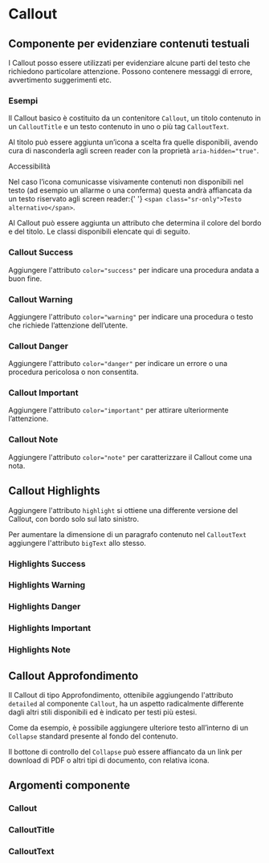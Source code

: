 
<Meta title='Documentazione/Componenti/Callout' of={Callout} />

# Callout

## Componente per evidenziare contenuti testuali

I Callout posso essere utilizzati per evidenziare alcune parti del testo che richiedono particolare attenzione. Possono contenere messaggi di errore, avvertimento suggerimenti etc.

### Esempi

Il Callout basico è costituito da un contenitore `Callout`, un titolo contenuto in un `CalloutTitle` e un testo contenuto in uno o più tag `CalloutText`.

<Preview>
  <Story id='componenti-callout--esempio-basico' />
</Preview>

Al titolo può essere aggiunta un’icona a scelta fra quelle disponibili, avendo cura di nasconderla agli screen reader con la proprietà `aria-hidden="true"`.

<div className='docs'>
  <Callout color='success'>
    <CalloutTitle>Accessibilità</CalloutTitle>
    <CalloutText>
      <p>
        Nel caso l’icona comunicasse visivamente contenuti non disponibili nel
        testo (ad esempio un allarme o una conferma) questa andrà affiancata da
        un testo riservato agli screen reader:{' '}
        <code>&lt;span class="sr-only"&gt;Testo alternativo&lt;/span&gt;</code>.
      </p>
    </CalloutText>
  </Callout>
</div>

<Preview>
  <Story id='componenti-callout--esempio-con-icona' />
</Preview>

Al Callout può essere aggiunta un attributo che determina il colore del bordo e del titolo. Le classi disponibili elencate qui di seguito.

### Callout Success

Aggiungere l'attributo `color="success"` per indicare una procedura andata a buon fine.

<Preview>
  <Story id='componenti-callout--procedura-avvenuta-con-successo' />
</Preview>

### Callout Warning

Aggiungere l'attributo `color="warning"` per indicare una procedura o testo che richiede l’attenzione dell’utente.

<Preview>
  <Story id='componenti-callout--procedura-che-richiede-attenzione' />
</Preview>

### Callout Danger

Aggiungere l'attributo `color="danger"` per indicare un errore o una procedura pericolosa o non consentita.

<Preview>
  <Story id='componenti-callout--procedura-pericolosa-o-non-consentita' />
</Preview>

### Callout Important

Aggiungere l'attributo `color="important"` per attirare ulteriormente l’attenzione.

<Preview>
  <Story id='componenti-callout--procedura-importante' />
</Preview>

### Callout Note

Aggiungere l'attributo `color="note"` per caratterizzare il Callout come una nota.

<Preview>
  <Story id='componenti-callout--callout-note' />
</Preview>

## Callout Highlights

Aggiungere l'attributo `highlight` si ottiene una differente versione del Callout, con bordo solo sul lato sinistro.

Per aumentare la dimensione di un paragrafo contenuto nel `CalloutText` aggiungere l'attributo `bigText` allo stesso.

<Preview>
  <Story id='componenti-callout--callout-highlights' />
</Preview>

### Highlights Success

<Preview>
  <Story id='componenti-callout--callout-highlights-success' />
</Preview>

### Highlights Warning

<Preview>
  <Story id='componenti-callout--callout-highlights-warning' />
</Preview>

### Highlights Danger

<Preview>
  <Story id='componenti-callout--callout-highlights-danger' />
</Preview>

### Highlights Important

<Preview>
  <Story id='componenti-callout--callout-highlights-important' />
</Preview>

### Highlights Note

<Preview>
  <Story id='componenti-callout--callout-highlights-note' />
</Preview>

## Callout Approfondimento

Il Callout di tipo Approfondimento, ottenibile aggiungendo l'attributo `detailed` al componente `Callout`, ha un aspetto radicalmente differente dagli altri stili disponibili ed è indicato per testi più estesi.

Come da esempio, è possibile aggiungere ulteriore testo all’interno di un `Collapse` standard presente al fondo del contenuto.

Il bottone di controllo del `Collapse` può essere affiancato da un link per download di PDF o altri tipi di documento, con relativa icona.

<Preview>
  <Story id='componenti-callout--callout-approfondimento' />
</Preview>

## Argomenti componente

### Callout

<ArgsTable of={Callout} />

### CalloutTitle

<ArgsTable of={CalloutTitle} />

### CalloutText

<ArgsTable of={CalloutText} />
